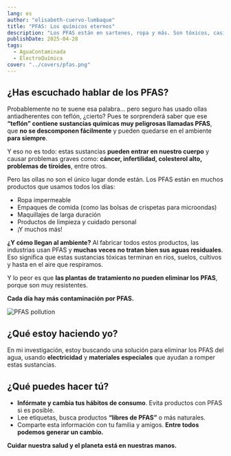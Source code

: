 ```yaml
---
lang: es
author: "elisabeth-cuervo-lumbaque"
title: "PFAS: Los químicos eternos"
description: "Los PFAS están en sartenes, ropa y más. Son tóxicos, casi indestructibles y amenazan la salud y el ambiente."
publishDate: 2025-04-28
tags:
  - AguaContaminada
  - ElectroQuímica
cover: "../covers/pfas.png"
---
```



## ¿Has escuchado hablar de los PFAS?

Probablemente no te suene esa palabra… pero seguro has usado ollas antiadherentes con teflón, ¿cierto? Pues te sorprenderá saber que ese **“teflón” contiene sustancias químicas muy peligrosas llamadas PFAS**, que **no se descomponen fácilmente** y pueden quedarse en el ambiente **para siempre**.

Y eso no es todo: estas sustancias **pueden entrar en nuestro cuerpo** y causar problemas graves como: **cáncer, infertilidad, colesterol alto, problemas de tiroides**, entre otros.

Pero las ollas no son el único lugar donde están. Los PFAS están en muchos productos que usamos todos los días:

- Ropa impermeable
- Empaques de comida (como las bolsas de crispetas para microondas)
- Maquillajes de larga duración
- Productos de limpieza y cuidado personal
- ¡Y muchos más!

**¿Y cómo llegan al ambiente?** Al fabricar todos estos productos, las industrias usan PFAS y **muchas veces no tratan bien sus aguas residuales**. Eso significa que estas sustancias tóxicas terminan en ríos, suelos, cultivos y hasta en el aire que respiramos.

Y lo peor es que **las plantas de tratamiento no pueden eliminar los PFAS**, porque son muy resistentes.

**Cada día hay más contaminación por PFAS.**

<Image src={effect} alt="PFAS pollution" />

## ¿Qué estoy haciendo yo?

En mi investigación, estoy buscando una solución para eliminar los PFAS del agua, usando **electricidad** y **materiales especiales** que ayudan a romper estas sustancias.

## ¿Qué puedes hacer tú?

- **Infórmate y cambia tus hábitos de consumo**. Evita productos con PFAS si es posible.
- Lee etiquetas, busca productos **“libres de PFAS”** o más naturales.
- Comparte esta información con tu familia y amigos. **Entre todos podemos generar un cambio.**

**Cuidar nuestra salud y el planeta está en nuestras manos.**
